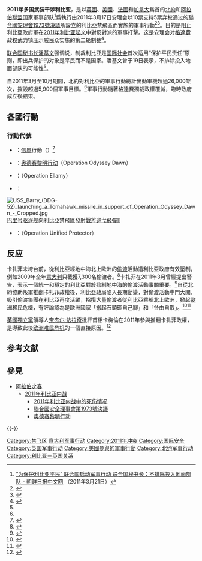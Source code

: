 {{noteTA
|1 = zh-cn:卡扎菲; zh-tw:格達費; zh-hk:卡達菲; zh-sg:卡扎菲;
}}

{{Infobox military conflict
|image = [[File:Coalition_action_against_Libya-en.svg|300px]]
|caption = 聯軍的部署及空襲目標
|conflict = 2011年多国武装干涉利比亚
|partof = [[利比亚内战|利比亚内战]]
|date = 2011年3月19日至2011年11月3日
|place = [[利比亞|利比亞]]
|combatant1 = 自发强制实施[[聯合國安理會1973號決議|聯合國安理會1973號決議]]的多国部队
----
* {{Flag|NATO}}
** {{flag|United States}}
** {{flag|United Kingdom}}
** {{flag|France}}
** {{flag|Belgium}}
** {{flag|Bulgaria}}
** {{flag|Romania}}
** {{flag|Canada}}
** {{flag|Denmark}}
** {{flag|Greece}}
** {{flag|Italy}}
** {{flag|Netherlands}}
** {{flag|Norway}}
** {{flag|Spain}}
** {{flag|Portugal}}
** {{flag|Turkey}}
----
* {{flag|Jordan}}
* {{flag|Tunisia}}
* {{flag|Qatar}}
* {{flag|Sudan}}
* {{flag|UAE}}
* {{flag|Saudi Arabia}}
* {{flag|Israel}}
|combatant2=[[File:Flag_of_Libya_(1977).svg|25px]] [[大阿拉伯利比亚人民社会主义民众国|大阿拉伯利比亚人民社会主义民众国]]<br>'''軍事支援''':<br>{{Flag|Belarus}}<ref name="белорусы">[https://m.kp.by/daily/25664/825870/ Комсомольская правда: На стороне Каддафи воюют белорусские партизаны] (6 апреля 2011)</ref><ref>{{Cite web |url=https://ria.ru/20180202/1513834267.html |title=Источник: освобожденный из плена в Ливии белорусский военный прибыл в Минск |accessdate=2020-04-16 |archive-date=2020-08-21 |archive-url=https://web.archive.org/web/20200821003721/https://ria.ru/20180202/1513834267.html |dead-url=no }}</ref><ref>{{Cite web |url=https://www.newsru.com/world/26feb2011/naemn.html |title=СМИ: в расправе над ливийскими повстанцами, возможно, участвуют наемники из Белоруссии |accessdate=2020-04-16 |archive-date=2019-07-08 |archive-url=https://web.archive.org/web/20190708145309/https://www.newsru.com/world/26feb2011/naemn.html |dead-url=no }}</ref><ref>[https://news.tut.by/politics/216932.html Летало ли белорусское оружие в Ливию и Кот-д'Ивуар?] {{Wayback|url=https://news.tut.by/politics/216932.html |date=20181130125052 }} // Тут Бай Медиа, 2 марта 2011</ref><ref name="снайпера">{{Cite web |url=https://ex-press.by/rubrics/politika/2011/09/06/belorusskie-snajpery-zashhishhali-kaddafi-v-livii |title=Белорусские снайперы защищали Каддафи в Ливии? |accessdate=2020-04-16 |archive-date=2020-07-24 |archive-url=https://web.archive.org/web/20200724145852/https://ex-press.by/rubrics/politika/2011/09/06/belorusskie-snajpery-zashhishhali-kaddafi-v-livii |dead-url=no }}</ref><br>{{Flag|Zimbabwe}}<br>{{Flag|Algeria}}<br>{{Flag|Syria}}<br>{{Flag|North Korea}}<br>{{Flag|Venezuela}}<br>{{Flag|Cuba}}<br>{{Flag|Bolivia}}<br>{{Flag|Ecuador}}<br>{{Flag|Ethiopia}}<br>{{Flag|Nicaragua}}<br>{{Flag|South Africa}}<br>{{Flag|Kenya}}<br>{{Flag|Dominica}}<br>{{Flag|Namibia}}<br>
|commander1= {{flagicon|France}} [[薩科齊|薩科齊]]总统 <br />
{{flagicon|France}} [[埃都爾德·吉約|埃都爾德·吉約]]海軍上將 <br />
{{flagicon|United Kingdom}} [[卡梅倫|卡梅倫]]首相<br />
{{flagicon|United Kingdom}} {{le|大衛·理查茲|David Richards (British Army officer)|大衛·理查茲爵士}}上將<br />
{{flagicon|United States}} [[奧巴馬|奧巴馬]]总统<br />
{{flagicon|United States}} [[卡特·哈姆|卡特·哈姆]]上將<br />
{{flagicon|United States}} [[薩繆爾·洛克利爾三世|薩繆爾·洛克利爾三世]]上將 <br />
{{flagicon|Canada}} [[史蒂芬·哈珀|史蒂芬·哈珀]]總理<br />
{{flagicon|Canada}} [[彼得·麥凱|彼得·麥凱]]國防部長<br />
{{flagicon|Canada}} {{le|安德烈·德尚|André Deschamps (Canadian Forces officer)}}中將 <br /> {{flagicon|Canada}} 阿蘭·佩爾蒂埃上校(Alain Pelletier) <ref>{{cite web|url=http://www.cyberpresse.ca/le-quotidien/actualites/201103/18/01-4380869-six-chasseurs-canadiens-se-rendent-en-libye.php|title=Six chasseurs canadiens se rendent en Libye|publisher=Cyberpresse.ca|date=2011-03-19|accessdate=2011-03-20|archive-date=2011-12-11|archive-url=https://web.archive.org/web/20111211175626/http://www.cyberpresse.ca/le-quotidien/actualites/201103/18/01-4380869-six-chasseurs-canadiens-se-rendent-en-libye.php|dead-url=yes}}</ref><ref>{{cite web|url=http://nouvelles.sympatico.ca/regions/securite_nationale_six_cf-18_de_bagotville_participent_a_la_mission_en_libye/cd19af23|title=Sécurité nationale: Six CF-18 de Bagotville participent à la mission en Libye|publisher=Les nouvelles Sympatico.ca|date=2011-03-18|accessdate=2011-03-20|archive-url=https://archive.is/20110720193109/http://nouvelles.sympatico.ca/regions/securite_nationale_six_cf-18_de_bagotville_participent_a_la_mission_en_libye/cd19af23|archive-date=2011-07-20|dead-url=yes}}</ref><br />
{{flagicon|Italy}} [[喬治·納波利塔諾|喬治·納波利塔諾]]<br />
{{flagicon|Italy}} [[西爾維奧·貝盧斯科尼|西爾維奧·貝盧斯科尼]]<br />
{{flagicon|Italy}} [[英尼亞齊奧·拉魯薩|英尼亞齊奧·拉魯薩]]<br />
{{flagicon|Spain}} [[何塞·路易斯·羅德里格斯·薩帕特羅|何塞·路易斯·羅德里格斯·薩帕特羅]]<br />
{{flagicon|Spain}} [[卡梅·查孔|卡梅·查孔]]<br />
{{flagicon|Belgium}} [[伊夫·萊特姆|伊夫·萊特姆]]<br />
{{flagicon|Belgium}} {{le|彼得·德克雷姆|Pieter De Crem}}
|commander2 = [[File:Flag_of_Libya_(1977).svg|25px]] [[穆阿迈尔·卡扎菲|穆阿迈尔·卡扎菲]]<br />
[[File:Flag_of_Libya_(1977).svg|25px]] [[赛义夫·伊斯兰·卡扎菲|赛义夫·伊斯兰·卡扎菲]]<br />
[[File:Flag_of_Libya_(1977).svg|25px]] [[哈米斯·卡扎菲|哈米斯·卡扎菲]]<br />
[[File:Flag_of_Libya_(1977).svg|25px]] [[薩阿迪·格達費|薩阿迪·格達費]]<br />
[[File:Flag_of_Libya_(1977).svg|25px]] [[阿布-貝克爾·尤尼斯·賈卜爾|阿布-貝克爾·尤尼斯·賈卜爾]]
|strength1=總兵力：

其他國家：<br/>由22架[[F-16|F-16]]，10架[[F-18|F-18]]，20架[[幻象2000戰鬥機|幻象2000戰鬥機]]戰機組成以下編隊：
* 22架[[F-16|F-16]]
* 6架{{link-en|McDonnell Douglas CF-18 Hornet|McDonnell Douglas CF-18 Hornet|CF-18}}
* 4-6架[[幻象2000戰鬥機|幻象2000-5EDA]]-5EDA
* 4架[[F-18|F-18]]
* 24架[[幻象2000戰鬥機|幻象2000-9]]與[[F-16|F-16]]

{{flagicon|Canada}}加拿大：
* 6架{{le|CF-18戰鬥機|McDonnell Douglas CF-18 Hornet}} (一架後備用)
* 1艘{{le|哈利法克斯級|Halifax-class frigate}}巡防艦({{link-en|HMCS 夏洛特敦號|HMCS Charlottetown (FFH 339)}})
* 1架{{le|CH-124反潛直升機|Sikorsky CH-124 Sea King}}
* 2架[[波音C-17环球霸王III|波音C-17环球霸王III]]

{{flagicon|France}}法國：19架軍機<ref name="autogenerated1">{{cite web |url=http://www.defense.gouv.fr/operations/autres-operations/harmattan/libye-debut-des-operations-aeriennes-francaises |title=Libye : début des opérations aériennes françaises |language=fr |publisher=Defense.gouv.fr |date= |accessdate=2011-03-20 |archiveurl=https://archive.is/20120729154137/www.defense.gouv.fr/operations/autres-operations/harmattan/libye-debut-des-operations-aeriennes-francaises |archivedate=2012-07-29 |dead-url=no }}</ref>
* 8架[[疾風戰鬥機|疾風戰鬥機]]
* 2架[[幻象2000戰鬥機#幻象2000-5|幻象2000-5]]戰鬥機
* 2架{{le|幻象2000N/2000D|Dassault Mirage 2000N/2000D|幻象2000D}}戰鬥轟炸機
* 6架[[波音KC-135空中加油機|C-135空中加油機]]
* 1架[[E-3空中預警機|E-3F空中預警機]]<ref name="autogenerated1"/>
* 1艘驅逐艦
* 1艘巡防艦<ref name="autogenerated1" />

{{flagicon|United Kingdom}} 英國：
* [[颱風戰鬥機|颱風戰鬥機]](數量未知)<ref>{{cite web |url=http://www.flightglobal.com/articles/2011/03/18/354534/uk-commits-typhoons-tornado-gr4s-to-libyan-no-fly-zone.html |title=UK commits Typhoons, Tornado GR4s to Libyan no-fly zone |publisher=Flightglobal.com |date= |accessdate=2011-03-20 |archive-date=2011-03-20 |archive-url=https://web.archive.org/web/20110320081651/http://www.flightglobal.com/articles/2011/03/18/354534/uk-commits-typhoons-tornado-gr4s-to-libyan-no-fly-zone.html |dead-url=no }}</ref>
* 4架[[龍捲風戰機|龍捲風GR.4戰機]]<ref>{{cite web |last=Adams |first=Richard |url=http://www.guardian.co.uk/world/blog/2011/mar/19/libya-no-fly-zone-live-updates |title=Libya no-fly zone – live updates | World news | guardian.co.uk |publisher=Guardian |date= |accessdate=2011-03-20 |archive-date=2011-03-21 |archive-url=https://web.archive.org/web/20110321230513/http://www.guardian.co.uk/world/blog/2011/mar/19/libya-no-fly-zone-live-updates |dead-url=no }}</ref><ref>{{cite web |author=Published on Sun Mar 20 03:04:57 GMT 2011 |url=http://www.meltontimes.co.uk/news/national_2_5636/raf_jets_join_international_action_1_2519805 |title=RAF jets attack Libyan targets - National |publisher=Melton Times |date= |accessdate=2011-03-20 }}{{Dead link|date=2020年4月 |bot=InternetArchiveBot |fix-attempted=yes }}</ref>
* 數架空中加油機和偵察機<ref>{{cite web |url = http://www.telegraph.co.uk/news/worldnews/africaandindianocean/libya/8393291/Libya-British-forces-launch-missile-attacks-on-Gaddafi.html |title = Libya: British forces launch missile attacks on Gaddafi |publisher = Telegraph |date = 2011-03-11 |accessdate = 2011-03-20 |archive-date = 2019-08-22 |archive-url = https://web.archive.org/web/20190822085204/https://www.telegraph.co.uk/news/worldnews/africaandindianocean/libya/8393291/Libya-Allies-pound-Gaddafi-to-relieve-pressure-on-rebels.html |dead-url = no }}</ref>
* 2艘巡防艦（包括{{link-en|HMS 西敏市號|HMS Westminster (F237)}}） <ref name="autogeneratedmil"/>
* 2艘核潛艇（包括{{link-en|HMS 凱旋號|HMS Triumph (S93)}}）<ref>{{cite web |author=(UKPA) – 1 hour ago |url=http://www.google.com/hostednews/ukpress/article/ALeqM5ia_VLgx67JymHYwj8slTw9sUXLyg?docId=N0103301300579635159A |title=The Press Association: RAF jets attack Libyan targets |publisher=Google.com |date= |accessdate=2011-03-20 |archive-date=2011-03-23 |archive-url=https://web.archive.org/web/20110323221216/http://www.google.com/hostednews/ukpress/article/ALeqM5ia_VLgx67JymHYwj8slTw9sUXLyg?docId=N0103301300579635159A |dead-url=no }}</ref>

{{flagicon|United States}}美國：11艘軍艦<ref>{{cite web |url=http://www.csmonitor.com/USA/Military/2011/0319/US-leads-Odyssey-Dawn-initial-attack-on-Libya |title=Christian Science Monitor. March 19, 2011 |publisher=Csmonitor.com |date= |accessdate=2011-03-20 |archive-date=2017-09-12 |archive-url=https://web.archive.org/web/20170912234000/https://www.csmonitor.com/USA/Military/2011/0319/US-leads-Odyssey-Dawn-initial-attack-on-Libya |dead-url=no }}</ref>
* 2艘[[阿利·伯克级驱逐舰|伯克级]]驅逐艦([[巴里號驅逐艦_(DDG-52)|巴里號]],<ref name="autogenerated2">{{cite web |author=Updated 78 minutes ago 3/20/2011 2:27:26 AM +00:00 |url=http://www.msnbc.msn.com/id/42164455/ns/world_news-mideastn_africa/ |title=Allied forces fire missiles on Libya - World news - Mideast/N. Africa - msnbc.com |publisher=MSNBC |date= |accessdate=2011-03-20 |archive-date=2011-05-01 |archive-url=https://web.archive.org/web/20110501120756/http://www.msnbc.msn.com/id/42164455/ns/world_news-mideastn_africa/ |dead-url=no }}</ref>  [[斯托特號驅逐艦|斯托特號]]) <ref name="autogenerated2" />
* 2艘[[兩棲戰艦|兩棲戰艦]]<ref name="autogeneratedmil">{{cite web |last=Media |first=Defense |url=http://www.navy.mil/search/display.asp?story_id=59192 |title=US Navy. March 19, 2011 |publisher=Navy.mil |date= |accessdate=2011-03-20 |archive-date=2011-03-22 |archive-url=https://web.archive.org/web/20110322131131/http://www.navy.mil/search/display.asp?story_id=59192 |dead-url=no }}</ref>
* 1艘C指揮艦([[惠特尼山號指揮艦|惠特尼山號]]) <ref name="autogenerated2"/>
* 1艘[[俄亥俄級核潛艇|俄亥俄級核潛艇]]([[佛羅里達號潛艇|佛羅里達號]]) <ref name="autogenerated2"/>
* 2艘[[洛杉矶级攻击型核潜艇|洛杉磯級核潛艇]] ([[斯克蘭頓號潛艇|斯克蘭頓號]],<ref name="autogenerated2"/>  [[普羅維登斯號潛艇|普羅維登斯號]])</small><ref name="autogeneratedmil"/>
* 3架[[B-2|B-2]]匿蹤戰略轟炸機<ref name="cbsnews">{{cite web |title=US B-2s fly non-stop from America to bomb a Pro-Gaddafi airfield |url=http://www.cbsnews.com/8301-503543_162-20044969-503543.html |accessdate=2011-03-20 |archive-date=2012-05-25 |archive-url=https://archive.is/20120525143232/www.cbsnews.com/8301-503543_162-20044969-503543.html |dead-url=no }}</ref>
|casualties1 = {{flagicon|United Kingdom}}1名飛行員在義大利因交通意外而喪生<ref name="autogenerated6">{{cite web | url = http://www.mod.uk/DefenceInternet/DefenceNews/MilitaryOperations/AirmanKilledInRoadAccidentInItaly.htm | title = Airman killed in road accident in Italy | publisher = Ministry of Defence | accessdate = 7 August 2011 | archive-url = https://web.archive.org/web/20110725013459/http://www.mod.uk/DefenceInternet/DefenceNews/MilitaryOperations/AirmanKilledInRoadAccidentInItaly.htm | archive-date = 2011-07-25 | dead-url = yes }}</ref><br>{{flagicon|United Kingdom}} 21-35名[[特种空勤团|特种空勤团]]戰士遇難<br>{{flagicon|United States}} 1架[[美國海軍|美國海軍]][[MQ-8火力偵察兵無人機|MQ-8]]墜落<ref name=helicrash>{{cite news |url = http://www.bbc.co.uk/news/world-africa-13858200 |title = Libya Conflict: Nato Loses Drone Helicopter |publisher = BBC News |date = 21 June 2011 |accessdate = 7 August 2011 |archiveurl = https://www.webcitation.org/5zcVRqcLg?url=http://www.bbc.co.uk/news/world-africa-13858200 |archivedate = 2011-06-22 |dead-url = no }}</ref> <ref>{{cite news |url = http://www.dailymail.co.uk/news/article-2023069/U-S-Navy-drone-missing-Libya-shot-Gaddafis-forces.html |title = U.S. Navy Drone Missing over Libya Was 'Shot Down' by Gaddafi's Forces |work = Daily Mail |date = 8 June 2011 |accessdate = 7 August 2011 |archive-date = 2017-10-20 |archive-url = https://web.archive.org/web/20171020121414/http://www.dailymail.co.uk/news/article-2023069/U-S-Navy-drone-missing-Libya-shot-Gaddafis-forces.html |dead-url = no }}</ref><br>{{flagicon|Netherlands}} 3名海軍飛行員被俘（後獲釋）<ref name=Dutchmarines/><br />{{flagicon|Netherlands}} 1架[[荷蘭皇家海軍|荷蘭皇家海軍]]{{le|山貓型直昇機|Westland Lynx}}被俘<ref name=Dutchmarines>{{cite news |title = Three Dutch Marines Captured During Rescue in Libya |url = http://www.bbc.co.uk/news/world-europe-12633415 |publisher = BBC News |date = 3 March 2011 |accessdate = 11 May 2011 |archiveurl = https://web.archive.org/web/20110520095810/http://www.bbc.co.uk/news/world-europe-12633415 |archivedate = 2011-05-20 |deadurl = no }}</ref><br />{{flagicon|United States}} 1架[[美國空軍|美國空軍]][[F-15E打擊鷹式戰鬥轟炸機|F-15E]]因機械故障墜毀<ref>{{cite news |title = US Crew Rescued after Libya Crash |url = http://www.bbc.co.uk/news/world-africa-12816226 |publisher = BBC News |date = 22 March 2011 |accessdate = 22 March 2011 |archiveurl = https://web.archive.org/web/20110322121549/http://www.bbc.co.uk/news/world-africa-12816226 |archivedate = 2011-03-22 |deadurl = no }}</ref><br />{{flagicon|UAE}} 1架{{le|阿拉伯聯合大公國空軍|United Arab Emirates Air Force|阿聯空軍}}[[F-16戰隼戰鬥機|F-16]]在降落時損壞<ref>{{cite news|url = http://www.zawya.com/story.cfm/sidANA20110427T111357ZJAX16|agency = Zawya/AFP|date = 27 April 2011|accessdate = 28 April 2011|title = UAE Fighter Jet Veers Off Runway at Base in Italy: Report|archive-url = https://web.archive.org/web/20120118195234/http://www.zawya.com/story.cfm/sidANA20110427T111357ZJAX16|archive-date = 2012-01-18|dead-url = yes}}</ref>
|casualties2= {{flagicon|Libya|1977}} 超過5,900個軍事目標受到摧毀，包括<ref name=nato01>{{cite web |url=http://www.nato.int/nato_static/assets/pdf/pdf_2011_11/20111108_111107-factsheet_up_factsfigures_en.pdf |title=Operation Unified Protector Final Mission Stats |publisher=NATO |date=2012-11-02 |accessdate=2013-09-13 |archive-date=2013-06-13 |archive-url=https://web.archive.org/web/20130613011657/http://www.nato.int/nato_static/assets/pdf/pdf_2011_11/20111108_111107-factsheet_up_factsfigures_en.pdf |dead-url=no }}</ref><br/> 
* 超過600輛戰車或裝甲車
* 超過400門火炮或火箭砲
<br />{{flagicon|Libya|1977}} 士兵傷亡不明
|casualties3 = 
|notes = <!--'''*'''：傷亡數字未得到獨立機構確認，有可能不可靠。-->
}}
{{Campaignbox 2011年多國武裝干涉利比亞}}
{{Campaignbox 美國－利比亞衝突}}

'''2011年多国武装干涉利比亚'''，是以[[英國|英國]]、[[美國|美國]]、[[法國|法國]]和[[加拿大|加拿大]]爲首的[[北約|北約]]和[[阿拉伯聯盟|阿拉伯聯盟]]国家軍事部队<ref name="朝鲜日报032108">[http://chinese.chosun.com/site/data/html_dir/2011/03/21/20110321000003.html “为保护利比亚平民” 联合国启动军事行动 联合国秘书长：不排除投入地面部队 - 朝鲜日报中文网] {{Wayback|url=http://chinese.chosun.com/site/data/html_dir/2011/03/21/20110321000003.html |date=20131213035126 }}（2011年3月21日）</ref>爲執行由2011年3月17日安理会以10票支持5票弃权通过的[[聯合國安理會1973號決議|聯合國安理會1973號決議]]所設立的利比亞禁飛區而實施的軍事行動<ref>{{cite web |url=http://www.un.org/News/Press/docs/2011/sc10200.doc.htm |script-title=en:Security Council Approves ‘No-Fly Zone’ over Libya, Authorizing ‘All Necessary Measures’ to Protect Civilians, by Vote of 10 in Favour with 5 Abstentions |publisher=Un.org |date= |accessdate=2011-03-19 |archive-date=2014-05-01 |archive-url=https://web.archive.org/web/20140501043618/http://www.un.org/News/Press/docs/2011/sc10200.doc.htm |dead-url=no }}</ref><ref>{{cite news |title=安理会利比亚禁飞决议：中、俄、德、印、巴西为何投弃权票？(6:40) |url=https://news.un.org/zh/audio/2011/03/298602 |accessdate=2022-02-28 |work=联合国新闻 |date=2011-03-18 |language=zh-hans |archive-date=2022-02-28 |archive-url=https://web.archive.org/web/20220228104627/https://news.un.org/zh/audio/2011/03/298602 }}</ref>。目的是阻止利比亞政府軍在[[2011年利比亚起义|2011年利比亚起义]]中對反對派的軍事打擊。这是安理会对[[格達費|格達費]]政权武力镇压示威民众实施的第二轮制裁<ref>{{Cite web |url=http://www.un.org/zh/focus/northafrica/newsdetails.asp?newsID=15252&criteria=libya |title=安理会通过决议对利比亚实施禁飞 |accessdate=2011-03-19 |archive-date=2011-09-27 |archive-url=https://web.archive.org/web/20110927215624/http://www.un.org/zh/focus/northafrica/newsdetails.asp?newsID=15252&criteria=libya |dead-url=no }}</ref>。

[[联合国秘书长|联合国秘书长]][[潘基文|潘基文]]强调说，制裁利比亚是[[国际社会|国际社会]]首次适用“保护平民责任”原则，即出兵保护的对象是平民而不是国家。潘基文曾于19日表示，不排除投入地面部队的可能性<ref name="朝鲜日报032108" />。

自2011年3月至10月期間，北約對利比亞的軍事行動總計出動軍機超過26,000架次，摧毀超過5,900個軍事目標。<ref name=nato01/>軍事行動隨著格達費獨裁政權覆滅，臨時政府成立後結束。

== 各國行動 ==
=== 行動代號 ===
* {{FRA}}：[[信風|信風]]行動（{{lang|fr|Opération Harmattan}}）<ref>{{cite web |language = fr |publisher = [[法国国防部|法国国防部]] |title = Ministère de la Défense |url = http://www.defense.gouv.fr/operations/autres-operations/harmattan/libye-debut-des-operations-aeriennes-francaises |archiveurl = https://archive.is/20120729154137/www.defense.gouv.fr/operations/autres-operations/harmattan/libye-debut-des-operations-aeriennes-francaises |archivedate = 2012-07-29 |accessdate = 2011-03-20 |dead-url = no }}</ref>
* {{US}}：[[奥德赛黎明行动|奥德赛黎明行动]]（Operation Odyssey Dawn）
* {{UK}}：{{Link-en|伊拉米行動|Operation Ellamy}}（Operation Ellamy）
* {{CAN}}：{{Link-en|MOBILE行動|Operation Mobile|MOBILE行動}}
[[File:USS_Barry_(DDG-52)_launching_a_Tomahawk_missile_in_support_of_Operation_Odyssey_Dawn_-_Cropped.jpg|upright]][[巴里号驱逐舰_(DDG-52)|巴里号驱逐舰]]向利比亞禁飛區發射[[戰斧巡弋飛彈|戰斧巡弋飛彈]]]]
* {{Flag|NATO}}：{{Link-en|聯合保護者行動|Operation Unified Protector}}（Operation Unified Protector）

== 反应 ==
{{Main|{{tsl|en|International reactions to the 2011 military intervention in Libya|对2011年多国武装干涉利比亚的国际反应}}|反对2011年多国武装干涉利比亚的抗议|{{tsl|en|US domestic reactions to the 2011 military intervention in Libya|美国国内对2011年多国武装干涉利比亚的反应}}}}
卡扎菲未垮台前，從利比亞經地中海北上歐洲的[[偷渡|偷渡]]活動遭利比亞政府有效壓制，例如2009年全年[[意大利|意大利]]只截獲7,300名偷渡者。<ref>{{Cite news |url=http://www.bbc.com/zhongwen/simp/world/2010/08/100831_gaddafy_eroupe.shtml |title=卡扎非警告欧洲有可能变成黑欧洲 |work=BBC中文網 |date=2010-08-31 |accessdate=2016-09-22 |archive-date=2020-04-10 |archive-url=https://web.archive.org/web/20200410010928/https://www.bbc.com/zhongwen/simp/world/2010/08/100831_gaddafy_eroupe.shtml |dead-url=no }}</ref>卡扎菲在2011年3月曾經提出警告，表示一個統一和穩定的利比亞對於抑制地中海的偷渡活動事關重要。<ref>{{Cite web |url=https://sputniknews.com/world/20150917/1027135147/gaddafi-libya-refugees-exodus-arab-spring.html |title=Gaddafi's Grim Prophecy Comes True: Countless Refugees Swarm Europe |publisher=Sputnik |date=2015-09-17 |accessdate=2016-09-22 |archive-date=2016-10-06 |archive-url=https://web.archive.org/web/20161006215030/https://sputniknews.com/world/20150917/1027135147/gaddafi-libya-refugees-exodus-arab-spring.html |dead-url=no }}</ref>自從北約協助叛軍推翻卡扎菲政權後，利比亞政局陷入長期動盪，對偷渡活動中門大開，吸引偷渡集團在利比亞再度活躍，招攬大量偷渡者從利比亞乘船北上歐洲，掀起[[歐洲移民危機|歐洲移民危機]]，有評論認為是歐洲國家「搬起石頭砸自己腳」和「咎由自取」。<ref>{{Cite web |url=http://the-sun.on.cc/cnt/news/20150825/00418_004.html |title=雪地鴻爪：搬起石頭砸自己腳 |work=太陽報 |date=2015-08-25 |accessdate=2016-09-21 |archive-date=2016-03-05 |archive-url=https://web.archive.org/web/20160305135038/http://the-sun.on.cc/cnt/news/20150825/00418_004.html |dead-url=no }}</ref><ref name=people20150907>{{Cite web |url=http://opinion.people.com.cn/n/2015/0907/c1003-27550253.html |title=北青报：难民潮撕裂欧洲 |website=人民網 |date=2015-09-07 |accessdate=2016-09-21 |archive-date=2020-04-10 |archive-url=https://web.archive.org/web/20200410010835/http://opinion.people.com.cn/n/2015/0907/c1003-27550253.html |dead-url=no }}</ref>

[[英國獨立黨|英國獨立黨]]領導人[[奈杰尔·法拉奇|奈杰尔·法拉奇]]批評首相卡梅倫在2011年參與推翻卡扎菲政權，是導致此後[[歐洲難民危機|欧洲难民危机]]的一個直接原因。<ref>{{Cite news |url=http://www.bbc.com/news/election-2015-32381621 |title=Reality Check: Is Libyan migrant crisis the UK's fault? |work=BBC News |date=2015-04-21 |accessdate=2016-10-12 |archive-date=2020-04-10 |archive-url=https://web.archive.org/web/20200410010834/https://www.bbc.com/news/election-2015-32381621 |dead-url=no }}</ref>

== 参考文献 ==
{{Reflist}}

== 參見 ==
{{Portal box|军事|国际关系|联合国}}
* [[阿拉伯之春|阿拉伯之春]]
** [[2011年利比亚内战|2011年利比亚内战]]
*** [[2011年利比亚内战中的死伤情况|2011年利比亚内战中的死伤情况]]
*** [[聯合國安全理事會第1973號決議|聯合國安全理事會第1973號決議]]
*** [[奥德赛黎明行动|奥德赛黎明行动]]

{{-}}
{{阿拉伯之春}}
{{美国参战}}
{{FRA conflicts}}

[[Category:禁飞区|Category:禁飞区]]
[[Category:意大利军事行动|]]
[[Category:2011年冲突|Category:2011年冲突]]
[[Category:国际安全|Category:国际安全]]
[[Category:英国军事行动|Category:英国军事行动]]
[[Category:美國參與的軍事行動|Category:美國參與的軍事行動]]
[[Category:北约军事行动|Category:北约军事行动]]
[[Category:利比亚－英国关系|Category:利比亚－英国关系]]